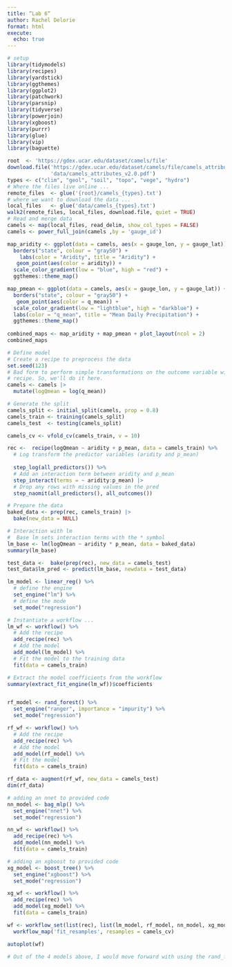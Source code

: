 ```yaml
---
title: “Lab 6“
author: Rachel Delorie
format: html
execute:
  echo: true
---
```

```r
# setup
library(tidymodels)
library(recipes)
library(yardstick)
library(ggthemes)
library(ggplot2)
library(patchwork)
library(parsnip)
library(tidyverse)
library(powerjoin)
library(xgboost)
library(purrr)
library(glue)
library(vip)
library(baguette)

root  <- 'https://gdex.ucar.edu/dataset/camels/file'
download.file('https://gdex.ucar.edu/dataset/camels/file/camels_attributes_v2.0.pdf', 
              'data/camels_attributes_v2.0.pdf')
types <- c("clim", "geol", "soil", "topo", "vege", "hydro")
# Where the files live online ...
remote_files  <- glue('{root}/camels_{types}.txt')
# where we want to download the data ...
local_files   <- glue('data/camels_{types}.txt')
walk2(remote_files, local_files, download.file, quiet = TRUE)
# Read and merge data
camels <- map(local_files, read_delim, show_col_types = FALSE) 
camels <- power_full_join(camels ,by = 'gauge_id')
```


```r
map_aridity <- ggplot(data = camels, aes(x = gauge_lon, y = gauge_lat)) +
  borders("state", colour = "gray50") +
    labs(color = "Aridity", title = "Aridity") +
   geom_point(aes(color = aridity)) +
  scale_color_gradient(low = "blue", high = "red") +
  ggthemes::theme_map()

map_pmean <- ggplot(data = camels, aes(x = gauge_lon, y = gauge_lat)) +
  borders("state", colour = "gray50") +
   geom_point(aes(color = q_mean)) +
  scale_color_gradient(low = "lightblue", high = "darkblue") +
  labs(color = "q_mean", title = "Mean Daily Precipitation") +
  ggthemes::theme_map() 
  
combined_maps <- map_aridity + map_pmean + plot_layout(ncol = 2)
combined_maps
```

```r
# Define model
# Create a recipe to preprocess the data
set.seed(123)
# Bad form to perform simple transformations on the outcome variable within a 
# recipe. So, we'll do it here.
camels <- camels |> 
  mutate(logQmean = log(q_mean))

# Generate the split
camels_split <- initial_split(camels, prop = 0.8)
camels_train <- training(camels_split)
camels_test  <- testing(camels_split)

camels_cv <- vfold_cv(camels_train, v = 10)

rec <-  recipe(logQmean ~ aridity + p_mean, data = camels_train) %>%
  # Log transform the predictor variables (aridity and p_mean)
  
  step_log(all_predictors()) %>%
  # Add an interaction term between aridity and p_mean
  step_interact(terms = ~ aridity:p_mean) |> 
  # Drop any rows with missing values in the pred
  step_naomit(all_predictors(), all_outcomes())

# Prepare the data
baked_data <- prep(rec, camels_train) |> 
  bake(new_data = NULL)

# Interaction with lm
#  Base lm sets interaction terms with the * symbol
lm_base <- lm(logQmean ~ aridity * p_mean, data = baked_data)
summary(lm_base)

test_data <-  bake(prep(rec), new_data = camels_test)
test_data$lm_pred <- predict(lm_base, newdata = test_data)

lm_model <- linear_reg() %>%
  # define the engine
  set_engine("lm") %>%
  # define the mode
  set_mode("regression")

# Instantiate a workflow ...
lm_wf <- workflow() %>%
  # Add the recipe
  add_recipe(rec) %>%
  # Add the model
  add_model(lm_model) %>%
  # Fit the model to the training data
  fit(data = camels_train) 

# Extract the model coefficients from the workflow
summary(extract_fit_engine(lm_wf))$coefficients


rf_model <- rand_forest() %>%
  set_engine("ranger", importance = "impurity") %>%
  set_mode("regression")

rf_wf <- workflow() %>%
  # Add the recipe
  add_recipe(rec) %>%
  # Add the model
  add_model(rf_model) %>%
  # Fit the model
  fit(data = camels_train) 

rf_data <- augment(rf_wf, new_data = camels_test)
dim(rf_data)

# adding an nnet to provided code
nn_model <- bag_mlp() %>% 
  set_engine("nnet") %>% 
  set_mode("regression") 

nn_wf <- workflow() %>% 
  add_recipe(rec) %>% 
  add_model(nn_model) %>% 
  fit(data = camels_train)

# adding an xgboost to provided code
xg_model <- boost_tree() %>% 
  set_engine("xgboost") %>% 
  set_mode("regression") 

xg_wf <- workflow() %>% 
  add_recipe(rec) %>% 
  add_model(xg_model) %>% 
  fit(data = camels_train)

wf <- workflow_set(list(rec), list(lm_model, rf_model, nn_model, xg_model)) %>%
  workflow_map('fit_resamples', resamples = camels_cv) 

autoplot(wf)

# Out of the 4 models above, I would move forward with using the rand_forest model because it has a low rmse (~.56) and a decently high rsq (~.75). 
```

```r

```

